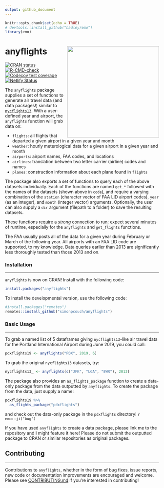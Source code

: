 ```yaml
---
output: github_document
---
```


```r
knitr::opts_chunk$set(echo = TRUE)
# devtools::install_github("hadley/emo")
library(emo)
```

# anyflights <a href='https://anyflights.netlify.app/'><img src='https://raw.githubusercontent.com/simonpcouch/anyflights/main/figs/logo.png' align="right" height="300" /></a>

[![CRAN status](https://www.r-pkg.org/badges/version/anyflights)](https://cran.r-project.org/package=anyflights) [![R-CMD-check](https://github.com/simonpcouch/anyflights/workflows/R-CMD-check/badge.svg)](https://github.com/simonpcouch/anyflights/actions) [![Codecov test coverage](https://codecov.io/gh/simonpcouch/anyflights/branch/main/graph/badge.svg)](https://codecov.io/gh/simonpcouch/anyflights?branch=main) [![Netlify Status](https://api.netlify.com/api/v1/badges/da4987b7-5dce-4f76-bd5d-a40b0eaeca5a/deploy-status)](https://anyflights.netlify.app/)

The `anyflights` package supplies a set of functions to generate air travel data (and data packages!) similar to [`nycflights13`](https://github.com/hadley/nycflights13). With a user-defined year and airport, the `anyflights` function will grab data on:

* `flights`: all flights that departed a given airport in a given year and month
* `weather`: hourly meterological data for a given airport in a given year and month
* `airports`: airport names, FAA codes, and locations
* `airlines`: translation between two letter carrier (airline) codes and names
* `planes`: construction information about each plane found in `flights`

The package also exports a set of functions to query each of the above datasets individually. Each of the functions are named `get_*` followed with the names of the datasets (shown above in `code`), and require a varying combination of the `station` (character vector of FAA LID airport codes), `year` (as an integer), and `month` (integer vector) arguments. Optionally, the user can also supply a `dir` argument (filepath to a folder) to save the resulting datasets. 

These functions require a *strong* connection to run; expect several minutes of runtime, especially for the `anyflights` and `get_flights` functions.

The FAA usually posts all of the data for a given year during February or March of the following year. All airports with an FAA LID code are supported, to my knowledge. Data queries earlier than 2013 are significantly less thoroughly tested than those 2013 and on. 

### Installation

------

`anyflights` is now on CRAN! Install with the following code:

```r
install.packages("anyflights")
```

To install the developmental version, use the following code:

```r
#install.packages("remotes")
remotes::install_github("simonpcouch/anyflights")
```

### Basic Usage

------

To grab a named list of 5 dataframes giving `nycflights13`-like air travel data for the Portland International Airport during June 2019, you could call:

```r
pdxflights19 <- anyflights("PDX", 2019, 6)
```

To grab the original `nycflights13` datasets, try:

```r
nycflights13_ <- anyflights(c("JFK", "LGA", "EWR"), 2013)
```

The package also provides an `as_flights_package` function to create a data-only package from the data outputted by `anyflights`. To create the package from the data, just supply a name:

```r
pdxflights19 %>%
  as_flights_package("pdxflights")
```

and check out the data-only package in the `pdxflights` directory! `r emo::ji("bug")`

If you have used `anyflights` to create a data package, please link me to the repository and I might feature it here! Please do not submit the outputted package to CRAN or similar repositories as original packages.

## Contributing

------

Contributions to `anyflights`, whether in the form of bug fixes, issue reports, 
new code or documentation improvements are encouraged and welcome. Please see
[CONTRIBUTING.md](https://github.com/simonpcouch/anyflights/blob/main/CONTRIBUTING.md) 
if you're interested in contributing!

